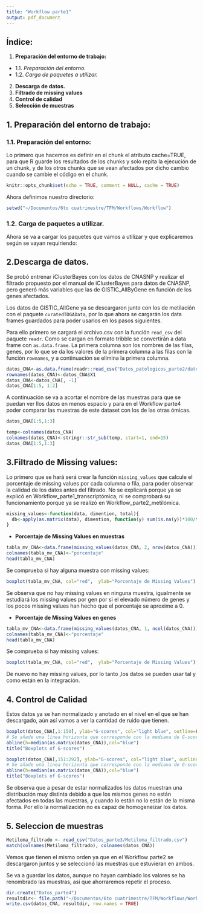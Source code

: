 ```yaml
---
title: "Workflow parte1"
output: pdf_document
---
```


## Índice:

1. **Preparación del entorno de trabajo:**
  * 1.1. _Preparación del entorno._
  * 1.2. _Carga de paquetes a utilizar._
2. **Descarga de datos.**
3. **Filtrado de missing values** 
4. **Control de calidad**
5. **Selección de muestras**


## 1. Preparación del entorno de trabajo:

### 1.1. Preparación del entorno:

Lo primero que hacemos es definir en el chunk el atributo cache=TRUE, para que R guarde los resultados de los chunks y solo repita la ejecución de un chunk, y de los otros chunks que se vean afectados por dicho cambio cuando se cambie el código en el chunk.

```r
knitr::opts_chunk$set(echo = TRUE, comment = NULL, cache = TRUE)
```

Ahora definimos nuestro directorio:
```r
setwd("~/Documentos/6to cuatrimestre/TFM/Workflows/Workflow")
```

### 1.2. Carga de paquetes a utilizar.

Ahora se va a cargar los paquetes que vamos a utilizar y que explicaremos según se vayan requiriendo:


## 2.Descarga de datos.

Se probó entrenar iClusterBayes con los datos de CNASNP y realizar el filtrado propuesto por el manual de iClusterBayes para datos de CNASNP, pero generó más variables que las de GISTIC_AllByGene en función de los genes afectados. 

Los datos de GISTIC_AllGene ya se descargaron junto con los de metilación con el paquete `curatedTDGAData`, por lo que ahora se cargarán los data frames guardados para poder usarlos en los pasos siguientes.

Para ello primero se cargará el archivo.csv con la función `read_csv` del paquete `readr`. Como se cargan en formato tribble se convertirán a data frame con `as.data.frame`. La primera columna son los nombres de las filas, genes, por lo que se da los valores de la primera columna a las filas con la función `rownames`, y a continuación se elimina la primera columna.

```r
datos_CNA<-as.data.frame(readr::read_csv("Datos_patologicos_parte2/datos_COAD_pat_01_COAD_GISTIC_AllByGene-20160128.csv"))
rownames(datos_CNA)<-datos_CNA$X1
datos_CNA<-datos_CNA[, -1]
datos_CNA[1:5, 1:2]
```

A continuación se va a acortar el nombre de las muestras para que se puedan ver llos datos en menos espacio y para en el Workflow parte4 poder comparar las muestras de este dataset con los de las otras ómicas.

```r
datos_CNA[1:5,1:3]
```

```r
temp<-colnames(datos_CNA)
colnames(datos_CNA)<-stringr::str_sub(temp, start=1, end=15)
datos_CNA[1:5,1:3]
```
## 3.Filtrado de Missing values:

Lo primero que se hará será crear la función `missing_values` que calcule el porcentaje de missing values por cada columna o fila, para poder observar la calidad de los datos antes del filtrado. No se explicará porque ya se explicó en Workflow_parte1_transcriptómica, ni se comprobará su funcionamiento porque ya se realizó en Workflow_parte2_metilómica.

```r
missing_values<-function(data, dimention, total){
  db<-apply(as.matrix(data), dimention, function(y) sum(is.na(y))*100/total)
}
```

* **Porcentaje de Missing Values en muestras**

```r
tabla_mv_CNA<-data.frame(missing_values(datos_CNA, 2, nrow(datos_CNA)))
colnames(tabla_mv_CNA)<-"porcentaje"
head(tabla_mv_CNA)
```

Se comprueba si hay alguna muestra con missing values:
```r
boxplot(tabla_mv_CNA, col="red",  ylab="Porcentaje de Missing Values")
```

Se observa que no hay missing values en ninguna muestra, igualmente se estudiará los missing values por gen por si el elevado número de genes y los pocos missing values han hecho que el porcentaje se aproxime a 0.

* **Porcentaje de Missing Values en genes**

```r
tabla_mv_CNA<-data.frame(missing_values(datos_CNA, 1, ncol(datos_CNA)))
colnames(tabla_mv_CNA)<-"porcentaje"
head(tabla_mv_CNA)
```

Se comprueba si hay missing values:
```r
boxplot(tabla_mv_CNA, col="red",  ylab="Porcentaje de Missing Values")
```

De nuevo no hay missing values, por lo tanto ,los datos se pueden usar tal y como están en la integración. 

## 4. Control de Calidad

Estos datos ya se han normalizado y anotado en el nivel en el que se han descargado, aún así vamos a ver la cantidad de ruido que tienen.

```r
boxplot(datos_CNA[,1:150], ylab="G-scores", col="light blue", outline=FALSE )
# Se añade una línea horizonta que corresponde con la mediana de G-scores.
abline(h=median(as.matrix(datos_CNA)),col="blue")
title("Boxplots of G-scores")
```
```r
boxplot(datos_CNA[,151:292], ylab="G-scores", col="light blue", outline=FALSE )
# Se añade una línea horizonta que corresponde con la mediana de G-scores.
abline(h=median(as.matrix(datos_CNA)),col="blue")
title("Boxplots of G-scores")
```

Se observa que a pesar de estar normalizados los datos muestran una distribución muy distinta debido a que los mismos genes no están afectados en todas las muestras, y cuando lo están no lo están de la misma forma. Por ello la normalización no es capaz de homogeneizar los datos. 

## 5. Seleccion de muestras

```r
Metiloma_filtrado <- read_csv("Datos_parte3/Metiloma_filtrado.csv")
match(colnames(Metiloma_filtrado), colnames(datos_CNA))
```

Vemos que tienen el mismo orden ya que en el Workflow parte2 se descargaron juntos y se seleccionó las muestras que estuvieran en ambos.


Se va a guardar los datos, aunque no hayan cambiado los valores se ha renombrado las muestras, así que ahorraremos repetir el proceso.

```r
dir.create("Datos_parte4")
resultdir<- file.path("~/Documentos/6to cuatrimestre/TFM/Workflows/Workflow/Datos_parte4", "CNA_GISTIC.csv")
write.csv(datos_CNA, resultdir, row.names = TRUE)
```

